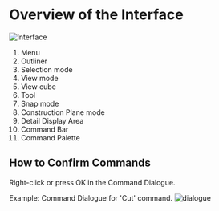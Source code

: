 # Overview of the Interface

![Interface](./img/interface.png)

1. Menu
2. Outliner
3. Selection mode
4. View mode
5. View cube
6. Tool
7. Snap mode
8. Construction Plane mode
9. Detail Display Area
10. Command Bar
11. Command Palette

## How to Confirm Commands

Right-click or press OK in the Command Dialogue.

Example: Command Dialogue for 'Cut' command.
![dialogue](./img/dialogue.png)



